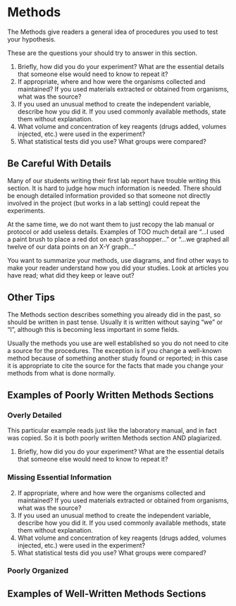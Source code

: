 # Methods

The Methods give readers a general idea of procedures you used to test your hypothesis. 

These are the questions your should try to answer in this section.

1. Briefly, how did you do your experiment? What are the essential details that someone else would need to know to repeat it?
2. If appropriate, where and how were the organisms collected and maintained? If you used materials extracted or obtained from organisms, what was the source?
3. If you used an unusual method to create the independent variable, describe how you did it. If you used commonly available methods, state them without explanation. 
4. What volume and concentration of key reagents (drugs added, volumes injected, etc.) were used in the experiment?
5. What statistical tests did you use? What groups were compared? 


## Be Careful With Details

Many of our students writing their first lab report have trouble writing this section. It is hard to judge how much information is needed. There should be enough detailed information provided so that someone not directly involved in the project (but works in a lab setting) could repeat the experiments. 

At the same time, we do not want them to just recopy the lab manual or protocol or add useless details. Examples of TOO much detail are "...I used a paint brush to place a red dot on each grasshopper..." or "...we graphed all twelve of our data points on an X-Y graph..."

You want to summarize your methods, use diagrams, and find other ways to make your reader understand how you did your studies. Look at articles you have read; what did they keep or leave out?


## Other Tips

The Methods section describes something you already did in the past, so should be written in past tense. Usually it is written without saying "we" or "I", although this is becoming less important in some fields. 

Usually the methods you use are well established so you do not need to cite a source for the procedures. The exception is if you change a well-known method because of something another study found or reported; in this case it is appropriate to cite the source for the facts that made you change your methods from what is done normally.


## Examples of Poorly Written Methods Sections

### Overly Detailed
This particular example reads just like the laboratory manual, and in fact was copied. So it is both poorly written Methods section AND plagiarized.

1. Briefly, how did you do your experiment? What are the essential details that someone else would need to know to repeat it?


### Missing Essential Information

2. If appropriate, where and how were the organisms collected and maintained? If you used materials extracted or obtained from organisms, what was the source?
3. If you used an unusual method to create the independent variable, describe how you did it. If you used commonly available methods, state them without explanation. 
4. What volume and concentration of key reagents (drugs added, volumes injected, etc.) were used in the experiment?
5. What statistical tests did you use? What groups were compared? 


### Poorly Organized


## Examples of Well-Written Methods Sections





